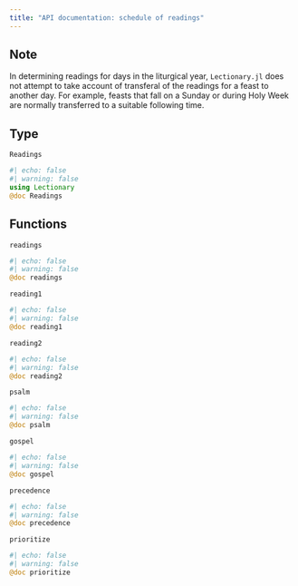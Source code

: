 ```yaml
---
title: "API documentation: schedule of readings"
---
```


:::{.callout-note}
## Note
In determining readings for days in the liturgical year,
`Lectionary.jl` does not attempt to take account of transferal of the readings for a feast to another day. For example, feasts that fall on a Sunday or during Holy Week are normally transferred to a suitable following time.
:::


## Type

 `Readings`
 
:::{.callout-note appearance="minimal"}
```julia
#| echo: false
#| warning: false
using Lectionary
@doc Readings
```
:::


## Functions

`readings`

 
:::{.callout-note appearance="minimal"}
```julia
#| echo: false
#| warning: false
@doc readings
```
:::



`reading1` 

 
:::{.callout-note appearance="minimal"}
```julia
#| echo: false
#| warning: false
@doc reading1
```
:::


`reading2` 


:::{.callout-note appearance="minimal"}
```julia
#| echo: false
#| warning: false
@doc reading2
```
:::


`psalm` 



:::{.callout-note appearance="minimal"}
```julia
#| echo: false
#| warning: false
@doc psalm
```
:::


`gospel`


:::{.callout-note appearance="minimal"}
```julia
#| echo: false
#| warning: false
@doc gospel
```
:::


`precedence`

:::{.callout-note appearance="minimal"}
```julia
#| echo: false
#| warning: false
@doc precedence
```
:::


`prioritize`

:::{.callout-note appearance="minimal"}
```julia
#| echo: false
#| warning: false
@doc prioritize
```
:::